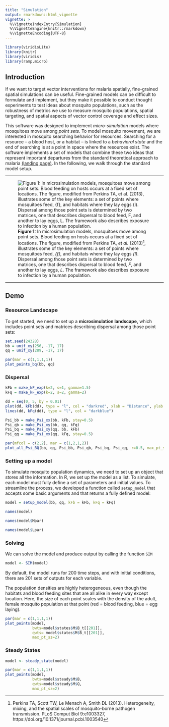 ```yaml
---
title: "Simulation"
output: rmarkdown::html_vignette
vignette: >
  %\VignetteIndexEntry{Simulation}
  %\VignetteEngine{knitr::rmarkdown}
  %\VignetteEncoding{UTF-8}
---
```


```r
library(viridisLite)
library(knitr)
library(viridis)
library(ramp.micro)
```

## Introduction

If we want to target vector interventions for malaria spatially, fine-grained spatial simulations can be useful. Fine-grained models can be difficult to formulate and implement, but they make it possible to conduct thought experiments to test ideas about mosquito populations, such as the robustness of metrics we use to measure mosquito populations, spatial targeting, and spatial aspects of vector control coverage and effect sizes. 

This software was designed to implement *micro-simulation* models where mosquitoes move among *point sets.* To model mosquito movement, we are interested in mosquito searching behavior for resources. Searching for a resource -- a blood host, or a habitat -- is linked to a *behavioral state* and the end of searching is at a point in space where the resources exist. The software implements a set of models that combine these two ideas that represent important departures from the standard theoretical approach to malaria [(landing page)](https://dd-harp.github.io/motrap.micro/index.html). In the following, we walk through the standard model setup. 

***

![**Figure 1:** In microsimulation models, mosquitoes move among point sets. Blood feeding on hosts occurs at a fixed set of locations. The figure, modified from Perkins TA, *et al.* (2013)^[Perkins TA, Scott TW, Le Menach A, Smith DL (2013). Heterogeneity, mixing, and the spatial scales of mosquito-borne pathogen transmission. PLoS Comput Biol 9:e1003327, https://doi.org/10.1371/journal.pcbi.1003540], illustrates some of the key elements: a set of points where mosquitoes feed, *{f},*  and habitats where they lay eggs *{l)*. Dispersal among those point sets is determined by two matrices, one that describes dispersal to blood feed, $F$, and another to lay eggs, $L$. The framework also describes exposure to infection by a human population.](DynamicsOnPoints.png)

***

## Demo

### Resource Landscape 

To get started, we need to set up a **microsimulation landscape,** which includes point sets and matrices describing dispersal among those point sets:

```r
set.seed(24328)
bb = unif_xy(256, -17, 17) 
qq = unif_xy(289, -17, 17) 
```

```r
par(mar = c(1,1,1,1))
plot_points_bq(bb, qq)
```

### Dispersal 

```r
kFb = make_kF_exp(k=2, s=1, gamma=1.5)
kFq = make_kF_exp(k=2, s=2, gamma=2)
```

```r
dd = seq(0, 5, by = 0.01)
plot(dd, kFb(dd), type = "l", col = "darkred", xlab = "Distance", ylab = "Weight")
lines(dd, kFq(dd), type = "l", col = "darkblue")
```

```r
Psi_bb = make_Psi_xx(bb, kFb, stay=0.5)
Psi_qb = make_Psi_xy(bb, qq, kFq)
Psi_bq = make_Psi_xy(qq, bb, kFb)
Psi_qq = make_Psi_xx(qq, kFq, stay=0.5)
```


```r
par(mfcol = c(2,2), mar = c(1,2,1,2))
plot_all_Psi_BQ(bb, qq, Psi_bb, Psi_qb, Psi_bq, Psi_qq, r=0.5, max_pt_sz=1.5)
```


### Setting up a model  

To simulate mosquito population dynamics, we need to set up an object that stores all the information. In R, we set up the model as a list. To simulate, each model must fully define a set of parameters and initial values.  To streamline the process, we developed a function called `setup_model` that accepts some basic arguments and that returns a fully defined model:



```r
model = setup_model(bb, qq, kFb = kFb, kFq = kFq)
```

```r
names(model)
```

```r
names(model$Mpar)
```

```r
names(model$Lpar)
```

### Solving

We can solve the model and produce output by calling the function `SIM`

```r
model <- SIM(model)
```

By default, the model runs for 200 time steps, and with initial conditions, there are 201 sets of outputs for each variable. 

The population densities are highly heterogeneous, even though the habitats and blood feeding sites that are all alike in every way except location. Here, the size of each point scales with the density of the adult, female mosquito population at that point (red = blood feeding, blue = egg laying). 

```r
par(mar = c(1,1,1,1))
plot_points(model, 
            bwts=model$states$M$B_t[[201]], 
            qwts= model$states$M$B_t[[201]], 
            max_pt_sz=2)
```

### Steady States



```r
model <- steady_state(model)
```

```r
par(mar = c(1,1,1,1))
plot_points(model, 
            bwts=model$steady$M$B,
            qwts=model$steady$M$Q,
            max_pt_sz=2)
```
